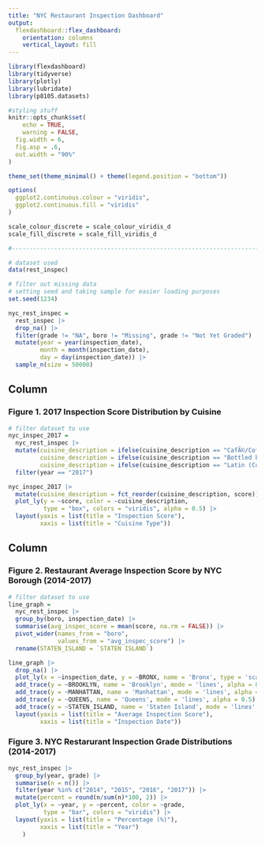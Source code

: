 ```yaml
---
title: "NYC Restaurant Inspection Dashboard"
output: 
  flexdashboard::flex_dashboard:
    orientation: columns
    vertical_layout: fill
---
```


```r
library(flexdashboard)
library(tidyverse)
library(plotly)
library(lubridate)
library(p8105.datasets)

#styling stuff
knitr::opts_chunk$set(
	echo = TRUE,
	warning = FALSE,
  fig.width = 6,
  fig.asp = .6,
  out.width = "90%"
)

theme_set(theme_minimal() + theme(legend.position = "bottom"))

options(
  ggplot2.continuous.colour = "viridis",
  ggplot2.continuous.fill = "viridis"
)

scale_colour_discrete = scale_colour_viridis_d
scale_fill_discrete = scale_fill_viridis_d

#----------------------------------------------------------------------

# dataset used
data(rest_inspec)

# filter out missing data
# setting seed and taking sample for easier loading purposes
set.seed(1234)

nyc_rest_inspec = 
  rest_inspec |>
  drop_na() |>
  filter(grade != "NA", boro != "Missing", grade != "Not Yet Graded") |>
  mutate(year = year(inspection_date),
         month = month(inspection_date),
         day = day(inspection_date)) |> 
  sample_n(size = 50000)

```

Column {data-width=650}
-----------------------------------------------------------------------

### Figure 1. 2017 Inspection Score Distribution by Cuisine

```r
# filter dataset to use
nyc_inspec_2017 =
  nyc_rest_inspec |>  
  mutate(cuisine_description = ifelse(cuisine_description == "CafÃ©/Coffee/Tea", "Cafe/Coffee/Tea", cuisine_description), 
         cuisine_description = ifelse(cuisine_description == "Bottled beverages, including water, sodas, juices, etc.", "Bottled beverages", cuisine_description), 
         cuisine_description = ifelse(cuisine_description == "Latin (Cuban, Dominican, Puerto Rican, South & Central American)", "Latin", cuisine_description)) |> 
  filter(year == "2017")
```

```r
nyc_inspec_2017 |> 
  mutate(cuisine_description = fct_reorder(cuisine_description, score)) |> 
  plot_ly(y = ~score, color = ~cuisine_description, 
          type = "box", colors = "viridis", alpha = 0.5) |>
  layout(yaxis = list(title = "Inspection Score"),
         xaxis = list(title = "Cuisine Type"))
```


Column {data-width=350}
-----------------------------------------------------------------------

### Figure 2. Restaurant Average Inspection Score by NYC Borough (2014-2017)

```r
# filter dataset to use
line_graph = 
  nyc_rest_inspec |>
  group_by(boro, inspection_date) |>
  summarise(avg_inspec_score = mean(score, na.rm = FALSE)) |>
  pivot_wider(names_from = "boro", 
              values_from = "avg_inspec_score") |> 
  rename(STATEN_ISLAND = `STATEN ISLAND`)
```

```r
line_graph |>
  drop_na() |>
  plot_ly(x = ~inspection_date, y = ~BRONX, name = 'Bronx', type = 'scatter', mode = 'lines', alpha = 0.5) |> 
  add_trace(y = ~BROOKLYN, name = 'Brooklyn', mode = 'lines', alpha = 0.5) |>
  add_trace(y = ~MANHATTAN, name = 'Manhattan', mode = 'lines', alpha = 0.5) |>
  add_trace(y = ~QUEENS, name = 'Queens', mode = 'lines', alpha = 0.5) |>
  add_trace(y = ~STATEN_ISLAND, name = 'Staten Island', mode = 'lines', alpha = 0.5) |>
  layout(yaxis = list(title = "Average Inspection Score"),
         xaxis = list(title = "Inspection Date"))
```


### Figure 3. NYC Restarurant Inspection Grade Distributions (2014-2017)

```r

nyc_rest_inspec |>  
  group_by(year, grade) |> 
  summarise(n = n()) |> 
  filter(year %in% c("2014", "2015", "2016", "2017")) |> 
  mutate(percent = round(n/sum(n)*100, 2)) |> 
  plot_ly(x = ~year, y = ~percent, color = ~grade,
          type = "bar", colors = "viridis") |> 
  layout(yaxis = list(title = "Percentage (%)"),
         xaxis = list(title = "Year")
    )
```

